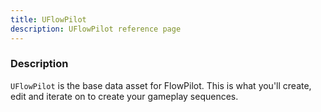 ```yaml
---
title: UFlowPilot
description: UFlowPilot reference page
---
```



<Ref c="UFlowPilot" p="UObject" />

### Description

`UFlowPilot` is the base data asset for FlowPilot. This is what you'll create, edit and iterate on to create your gameplay sequences.

